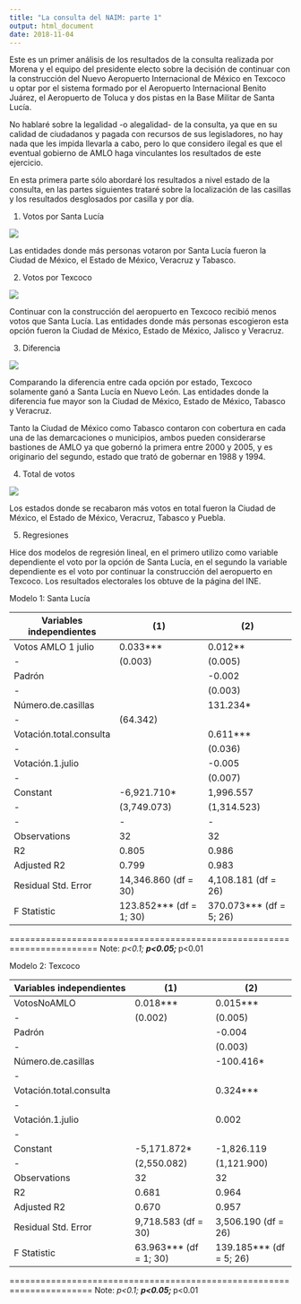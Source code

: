 ```yaml
---
title: "La consulta del NAIM: parte 1"
output: html_document
date: 2018-11-04
---
```


Este es un primer análisis de los resultados de la consulta realizada por Morena y el equipo del presidente electo sobre la decisión de continuar con la construcción del Nuevo Aeropuerto Internacional de México en Texcoco u optar por el sistema formado por el Aeropuerto Internacional Benito Juárez, el Aeropuerto de Toluca y dos pistas en la Base Militar de Santa Lucía.

No hablaré sobre la legalidad -o alegalidad- de la consulta, ya que en su calidad de ciudadanos y pagada con recursos de sus legisladores, no hay nada que les impida llevarla a cabo, pero lo que considero ilegal es que el eventual gobierno de AMLO haga vinculantes los resultados de este ejercicio. 

En esta primera parte sólo abordaré los resultados a nivel estado de la consulta, en las partes siguientes trataré sobre la localización de las casillas y los resultados desglosados por casilla y por día.

1. Votos por Santa Lucía

![](/post/2018-11-04-consultaNAIM_files/figure-html/SantaLucia.png)

Las entidades donde más personas votaron por Santa Lucía fueron la Ciudad de México, el Estado de México, Veracruz y Tabasco. 

2. Votos por Texcoco

![](/post/2018-11-04-consultaNAIM_files/figure-html/Texcoco.png)

Continuar con la construcción del aeropuerto en Texcoco recibió menos votos que Santa Lucía. Las entidades donde más personas escogieron esta opción fueron la Ciudad de México, Estado de México, Jalisco y Veracruz.

3. Diferencia

![](/post/2018-11-04-consultaNAIM_files/figure-html/diferencia.png)

Comparando la diferencia entre cada opción por estado, Texcoco solamente ganó a Santa Lucía en Nuevo León. Las entidades donde la diferencia fue mayor son la Ciudad de México, Estado de México, Tabasco y Veracruz. 

Tanto la Ciudad de México como Tabasco contaron con cobertura en cada una de las demarcaciones o municipios, ambos pueden considerarse bastiones de AMLO ya que gobernó la primera entre 2000 y 2005, y es originario del segundo, estado que trató de gobernar en 1988 y 1994. 

4. Total de votos

![](/post/2018-11-04-consultaNAIM_files/figure-html/ambos.png)

Los estados donde se recabaron más votos en total fueron la Ciudad de México, el Estado de México, Veracruz, Tabasco y Puebla.

5. Regresiones

Hice dos modelos de regresión lineal, en el primero utilizo como variable dependiente el voto por la opción de Santa Lucía, en el segundo la variable dependiente es el voto por continuar la construcción del aeropuerto en Texcoco.
Los resultados electorales los obtuve de la página del INE.

Modelo 1: Santa Lucía

Variables independientes | (1) | (2)
---|---|---
Votos AMLO 1 julio   |          0.033***       |          0.012**        
 -                     |           (0.003)       |          (0.005)        
Padrón                |                         |         -0.002         
-                      |                           |       (0.003)        
Número.de.casillas     |                       |         131.234*        
 -                       |                               (64.342)        
Votación.total.consulta   |                      |       0.611***        
 -                          |                      |       (0.036)        
Votación.1.julio        |                        |        -0.005         
 -                        |                        |       (0.007)        
Constant                 |     -6,921.710*       |       1,996.557       
-                         |     (3,749.073)        |     (1,314.523)      
-|-|-
Observations       |               32         |             32           
R2                 |              0.805       |            0.986         
Adjusted R2        |              0.799       |            0.983         
Residual Std. Error  |    14,346.860 (df = 30) |    4,108.181 (df = 26)  
F Statistic         |    123.852*** (df = 1; 30)| 370.073*** (df = 5; 26)
=======================================================================
Note:                                       *p<0.1; **p<0.05; ***p<0.01


Modelo 2: Texcoco

Variables independientes | (1) | (2)
---|--|--
VotosNoAMLO      |              0.018***        |       0.015***        
-|                               (0.002)       |          (0.005)        
Padrón          |                              |         -0.004         
 -|                                            |          (0.003)        
Número.de.casillas   |                         |        -100.416*       
-|                   |                         |          (54.914)        
Votación.total.consulta   |                    |        0.324***        
 -|                      |                     |           (0.031)        
Votación.1.julio       |                        |         0.002         
-|                     |                         |         (0.005)        
Constant      |               -5,171.872*      |       -1,826.119       
 -|                            (2,550.082)       |      (1,121.900)      
Observations    |                  32            |         32           
R2              |                0.681           |        0.964         
Adjusted R2      |               0.670            |       0.957         
Residual Std. Error   |   9,718.583 (df = 30)  |   3,506.190 (df = 26)  
F Statistic         |    63.963*** (df = 1; 30) |139.185*** (df = 5; 26)
======================================================================
Note:                                      *p<0.1; **p<0.05; ***p<0.01